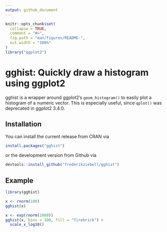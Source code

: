 ```yaml
---
output: github_document
---
```


<!-- README.md is generated from README.Rmd. Please edit that file -->

```r
knitr::opts_chunk$set(
  collapse = TRUE,
  comment = "#>",
  fig.path = "man/figures/README-",
  out.width = "100%"
)
library("ggplot2")
```

# gghist: Quickly draw a histogram using ggplot2

gghist is a wrapper around ggplot2's `geom_histogram()` to easily plot a histogram of a numeric vector. This is especially useful, since `qplot()` was deprecated in ggplot2 3.4.0.

## Installation

You can install the current release from CRAN via

```r
install.packages("gghist")
```

or the development version from Github via

```r
devtools::install_github("frederikziebell/gghist")
```

## Example

```r
library(gghist)

x <- rnorm(100)
gghist(x)

x <- exp(rnorm(1000))
gghist(x, bins = 100, fill = "firebrick") + 
  scale_x_log10()
```

